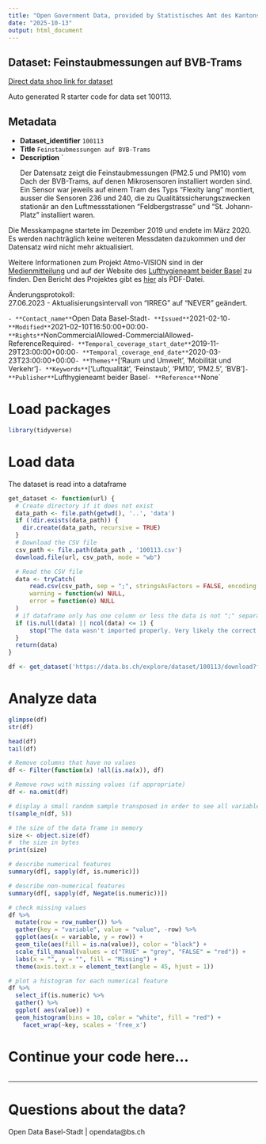 ```yaml
---
title: "Open Government Data, provided by Statistisches Amt des Kantons Basel-Stadt - DCC Data Competence Center"
date: "2025-10-13"
output: html_document
---
```


## Dataset: Feinstaubmessungen auf BVB-Trams

[Direct data shop link for dataset](https://data.bs.ch/explore/dataset/100113)

Auto generated R starter code for data set 100113.

## Metadata

- **Dataset_identifier** `100113`
- **Title** `Feinstaubmessungen auf BVB-Trams`
- **Description** `<p>Der Datensatz zeigt die Feinstaubmessungen (PM2.5 und PM10) vom Dach der BVB-Trams, auf denen Mikrosensoren installiert worden sind. Ein Sensor war jeweils auf einem Tram des Typs "Flexity lang" montiert, ausser die Sensoren 236 und 240, die zu Qualitätssicherungszwecken stationär an den Luftmessstationen "Feldbergstrasse" und "St. Johann-Platz" installiert waren.</p><p>

Die Messkampagne startete im Dezember 2019 und endete im März 2020. Es werden nachträglich keine weiteren Messdaten dazukommen und der Datensatz wird nicht mehr aktualisiert.
</p><p></p><p>
Weitere Informationen zum Projekt Atmo-VISION sind in der <a href="https://www.bs.ch/medienmitteilungen/wsu/2020-atmovision-luftmessungen-auf-basler-tramlinien" target="_blank">Medienmitteilung</a> und auf der Website des <a href="https://www.baselland.ch/politik-und-behorden/direktionen/bau-und-umweltschutzdirektion/lufthygiene/lufthygiene/luftqualitat/atmovision-projekte" target="_blank">Lufthygieneamt beider Basel</a> zu finden. Den Bericht des Projektes gibt es <a href="https://www.baselland.ch/politik-und-behorden/direktionen/bau-und-umweltschutzdirektion/lufthygiene/lufthygiene/luftqualitat/atmovision-projekte/downloads-1/2020-11.pdf/@@download/file/2020-11-02_LHA_AtmoVision_Bericht_Feinstaubmesssungen_Tram.pdf" target="_blank">hier</a> als PDF-Datei.</p><p>Änderungsprotokoll:<br>27.06.2023 - Aktualisierungsintervall von "IRREG" auf "NEVER" geändert.</p><p></p>`
- **Contact_name** `Open Data Basel-Stadt`
- **Issued** `2021-02-10`
- **Modified** `2021-02-10T16:50:00+00:00`
- **Rights** `NonCommercialAllowed-CommercialAllowed-ReferenceRequired`
- **Temporal_coverage_start_date** `2019-11-29T23:00:00+00:00`
- **Temporal_coverage_end_date** `2020-03-23T23:00:00+00:00`
- **Themes** `['Raum und Umwelt', 'Mobilität und Verkehr']`
- **Keywords** `['Luftqualität', 'Feinstaub', 'PM10', 'PM2.5', 'BVB']`
- **Publisher** `Lufthygieneamt beider Basel`
- **Reference** `None`


# Load packages

```r

library(tidyverse)
```

# Load data

The dataset is read into a dataframe

```r
get_dataset <- function(url) {
  # Create directory if it does not exist
  data_path <- file.path(getwd(), '..', 'data')
  if (!dir.exists(data_path)) {
    dir.create(data_path, recursive = TRUE)
  }
  # Download the CSV file
  csv_path <- file.path(data_path , '100113.csv')
  download.file(url, csv_path, mode = "wb")

  # Read the CSV file
  data <- tryCatch(
      read.csv(csv_path, sep = ";", stringsAsFactors = FALSE, encoding = "UTF-8"),
      warning = function(w) NULL,
      error = function(e) NULL
  )
  # if dataframe only has one column or less the data is not ";" separated
  if (is.null(data) || ncol(data) <= 1) {
      stop("The data wasn't imported properly. Very likely the correct separator couldn't be found.\nPlease check the dataset manually and adjust the code.")
  }
  return(data)
}
```

```r

df <- get_dataset('https://data.bs.ch/explore/dataset/100113/download?format=csv&timezone=Europe%2FZurich')

```

# Analyze data

```r

glimpse(df)
str(df)

head(df)
tail(df)

```

```r
# Remove columns that have no values
df <- Filter(function(x) !all(is.na(x)), df)

# Remove rows with missing values (if appropriate)
df <- na.omit(df)
```

```r
# display a small random sample transposed in order to see all variables
t(sample_n(df, 5))
```

```r
# the size of the data frame in memory
size <- object.size(df)
#  the size in bytes
print(size)
```

```r
# describe numerical features
summary(df[, sapply(df, is.numeric)])
```

```r
# describe non-numerical features
summary(df[, sapply(df, Negate(is.numeric))])
```

```r
# check missing values
df %>%
  mutate(row = row_number()) %>%
  gather(key = "variable", value = "value", -row) %>%
  ggplot(aes(x = variable, y = row)) +
  geom_tile(aes(fill = is.na(value)), color = "black") +
  scale_fill_manual(values = c("TRUE" = "grey", "FALSE" = "red")) +
  labs(x = "", y = "", fill = "Missing") +
  theme(axis.text.x = element_text(angle = 45, hjust = 1))
```

```r
# plot a histogram for each numerical feature
df %>%
  select_if(is.numeric) %>%
  gather() %>%
  ggplot( aes(value)) +
  geom_histogram(bins = 10, color = "white", fill = "red") +
    facet_wrap(~key, scales = 'free_x')
```

# Continue your code here...

```r

```
------------------------------------------------------------------------

# Questions about the data?

Open Data Basel-Stadt | opendata@bs.ch
